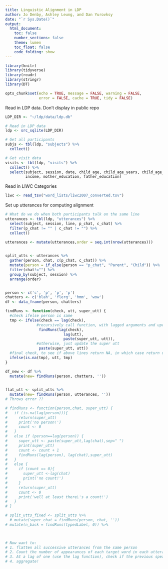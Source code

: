 ```yaml
---
title: Linguistic Alignment in LDP
author: Jo Denby, Ashley Leung, and Dan Yurovksy
date: "`r Sys.Date()`"
output: 
  html_document:
    toc: false
    number_sections: false
    theme: lumen
    toc_float: false
    code_folding: show
---
```


```r
library(knitr)
library(tidyverse)
library(readr)
library(stringr)
library(DT)

opts_chunk$set(echo = TRUE, message = FALSE, warning = FALSE, 
               error = FALSE, cache = TRUE, tidy = FALSE)
```


Read in LDP data. Don't display in public repo
```r
LDP_DIR <- "~/ldp/data/ldp.db"

# Read in LDP data
ldp <- src_sqlite(LDP_DIR)

# Get all participants
subjs <- tbl(ldp, "subjects") %>%
  collect()

# Get visit data
visits <- tbl(ldp, "visits") %>%
  collect() %>%
  select(subject, session, date, child_age, child_age_years, child_age_months,
         income, mother_education, father_education)
```

Read in LIWC Categories
```r
liwc <- read_tsv("word_lists/liwc2007_converted.tsv")
```

Set up utterances for computing alignment
```r
# What do we do when both participants talk on the same line
utterances <- tbl(ldp, "utterances") %>%
  select(subject, session, line, p_chat, c_chat) %>%
  filter(p_chat != "" | c_chat != "") %>%
  collect()
  
utterances <- mutate(utterances,order = seq.int(nrow(utterances)))


split_utts <- utterances %>%
  gather(person, chat, c(p_chat, c_chat)) %>%
  mutate(person = if_else(person == "p_chat", "Parent", "Child")) %>%
  filter(chat!="") %>%
  group_by(subject, session) %>%
  arrange(order)


person <- c('c', 'p', 'p', 'p')
chatters <- c('blah', 'flerg', 'hmm', 'wow')
df <- data_frame(person, chatters)

findRuns <- function(check, utt, super_utt) {
  #check ifelse person is same
  tmp <- ifelse(check == lag(check),  
              #recursively call function, with lagged arguments and updated super_utt
               findRuns(lag(check), 
                          lag(utt), 
                          paste(super_utt, utt)), 
              #otherwise, just update the super utt
               paste(super_utt, utt))
  #final check, to see if above lines return NA, in which case return unchanged utt
  ifelse(is.na(tmp), utt, tmp)
}

df_new <- df %>%
  mutate(new= findRuns(person, chatters, ''))
  

flat_utt <- split_utts %>%
  mutate(new= findRuns(person, utterances, ''))
# Throws error ??

# findRuns <- function(person,chat, super_utt) {
#   if (is.na(lag(person))){
#     return(super_utt)
#     print('no person!')
#     count <- 0
#   }
#   else if (person==lag(person)) {
#     super_utt <- paste(super_utt,lag(chat),sep=" ")
#     print(super_utt)
#     count <- count + 1
#     findRuns(lag(person), lag(chat),super_utt)
#   }
#   else {
#     if (count == 0){
#       super_utt <-lag(chat)
#       print('no count!')
#     }
#     return(super_utt)
#     count <- 0
#     print('well at least there\'s a count!')
#   }
# }

# split_utts_fixed <- split_utts %>%
  # mutate(super_chat = findRuns(person, chat, ''))
# mutate(n_back = findRuns(typedLabel, 0)) %>%
  


# Now want to:
# 1. flatten all successive utterances from the same person
# 2. Count the number of appearances of each target word in each utterances
# 3. At a lag of one (use the lag function), check if the previous speaker's utterance contained each word
# 4. aggregate!
```